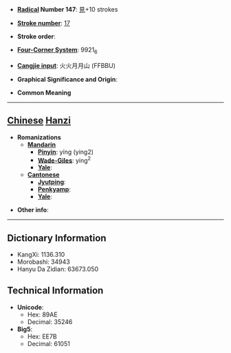 * '''[[Wiktionary:Chinese radical index| Radical]] Number 147''': [[Wiktionary:Chinese radical index 見|見]]+10 strokes

* '''[[Wiktionary:Chinese total strokes index|Stroke number]]''': [[Wiktionary:Chinese total strokes index 17|17]]

* '''Stroke order''': 

* '''[[Wiktionary:Chinese four corner index|Four-Corner System]]''': 9921<sub>6</sub>

* '''[[Wiktionary:Chinese Cangjie index|Cangjie input]]''': 火火月月山 (FFBBU)

* '''Graphical Significance and Origin''': 

* '''Common Meaning'''

----

== [[Chinese]] [[Hanzi]] ==

* '''Romanizations'''
** '''[[Mandarin]]'''
*** '''[[Pinyin]]''': yíng (ying2)
*** '''[[Wade-Giles]]''': ying<sup>2</sup>
*** '''[[Yale]]''': 
** '''[[Cantonese]]'''
*** '''[[Jyutping]]''':
*** '''[[Penkyamp]]''': 
*** '''[[Yale]]''': 

* '''Other info''': 

----

== Dictionary Information ==

* KangXi: 1136.310
* Morobashi: 34943
* Hanyu Da Zidian: 63673.050

== Technical Information ==

* '''Unicode''':
** Hex: 89AE
** Decimal: 35246
* '''Big5''':
** Hex: EE7B
** Decimal: 61051